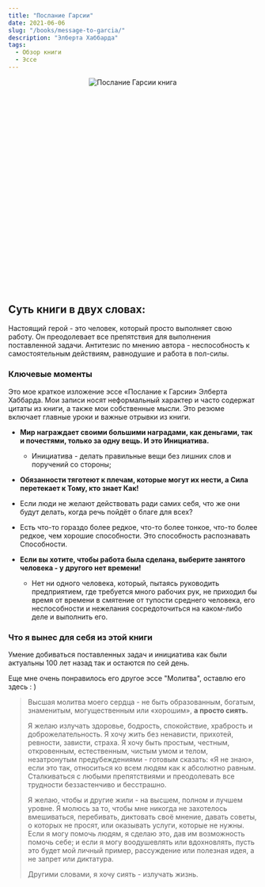 ```yaml
---
title: "Послание Гарсии"
date: 2021-06-06
slug: "/books/message-to-garcia/"
description: "Элберта Хаббарда"
tags:
  - Обзор книги
  - Эссе
---
```


<div class="images" align="center" style="width:265px; height: 265px; margin: auto; position: relative; margin-bottom: 190px;">
    <div class="image_item">
        <img alt="Послание Гарсии книга" src="/message-to-garcia-book.jpeg" />
    </div>
</div>

 ## Суть книги в двух словах:

Настоящий герой - это человек, который просто выполняет свою работу. Он преодолевает все препятствия для выполнения поставленной задачи. Антитезис по мнению автора - неспособность к самостоятельным действиям, равнодушие и работа в пол-силы.

### Ключевые моменты

Это мое краткое изложение эссе «Послание к Гарсии» Элберта Хаббарда. Мои записи носят неформальный характер и часто содержат цитаты из книги, а также мои собственные мысли. Это резюме включает главные уроки и важные отрывки из книги.

* **Мир награждает своими большими наградами, как деньгами, так и почестями, только за одну вещь. И это Инициатива.**
    * Инициатива - делать правильные вещи без лишних слов и поручений со стороны;

* **Обязанности тяготеют к плечам, которые могут их нести, а Сила перетекает к Тому, кто знает Как!**

* Если люди не желают действовать ради самих себя, что же они будут делать, когда речь пойдёт о благе для всех? 

* Есть что-то гораздо более редкое, что-то более тонкое, что-то более редкое, чем хорошие способности. Это способность распознавать Способности.

* **Если вы хотите, чтобы работа была сделана, выберите занятого человека - у другого нет времени!** 
    * Нет ни одного человека, который, пытаясь руководить предприятием, где требуется много рабочих рук, не приходил бы время от времени в смятение от тупости среднего человека, его неспособности и нежелания сосредоточиться на каком-либо деле и выполнить его.


### Что я вынес для себя из этой книги 

Умение добиваться поставленных задач и инициатива как были актуальны 100 лет назад так и остаются по сей день.

Еще мне очень понравилось его другое эссе "Молитва", оставлю его здесь : ) 
 
> Высшая молитва моего сердца - не быть образованным, богатым, знаменитым, могущественным или «хорошим», **а просто сиять.**
>  
> Я желаю излучать здоровье, бодрость, спокойствие, храбрость и доброжелательность. Я хочу жить без ненависти, прихотей, ревности, зависти, страха. Я хочу быть простым, честным, откровенным, естественным, чистым умом и телом, незатронутым предубеждениями - готовым сказать: «Я не знаю», если это так, относиться ко всем людям как к абсолютно равным. Сталкиваться с любыми препятствиями и преодолевать все трудности беззастенчиво и бесстрашно.
> 
> Я желаю, чтобы и другие жили - на высшем, полном и лучшем уровне. 
> Я молюсь за то, чтобы мне никогда не захотелось вмешиваться, перебивать, диктовать своё мнение, давать советы, о которых не просят, или оказывать услуги, которые не нужны.
> Если я могу помочь людям, я сделаю это, дав им возможность помочь себе; и если я могу воодушевлять или вдохновлять, пусть это будет мой личный пример, рассуждение или полезная идея, а не запрет или диктатура. 
> 
> Другими словами, я хочу сиять - излучать жизнь.